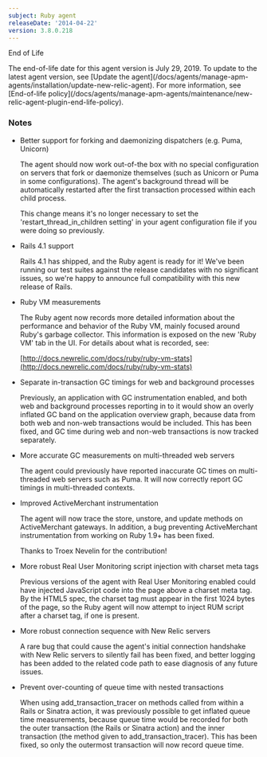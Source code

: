 ```yaml
---
subject: Ruby agent
releaseDate: '2014-04-22'
version: 3.8.0.218
---
```


End of Life

<Callout variant="important">
  The end-of-life date for this agent version is July 29, 2019. To update to the latest agent version, see [Update the agent](/docs/agents/manage-apm-agents/installation/update-new-relic-agent). For more information, see [End-of-life policy](/docs/agents/manage-apm-agents/maintenance/new-relic-agent-plugin-end-life-policy).
</Callout>

### Notes

* Better support for forking and daemonizing dispatchers (e.g. Puma, Unicorn)

  The agent should now work out-of-the box with no special configuration on servers that fork or daemonize themselves (such as Unicorn or Puma in some configurations). The agent's background thread will be automatically restarted after the first transaction processed within each child process.

  This change means it's no longer necessary to set the 'restart_thread_in_children setting' in your agent configuration file if you were doing so previously.
* Rails 4.1 support

  Rails 4.1 has shipped, and the Ruby agent is ready for it! We've been running our test suites against the release candidates with no significant issues, so we're happy to announce full compatibility with this new release of Rails.
* Ruby VM measurements

  The Ruby agent now records more detailed information about the performance and behavior of the Ruby VM, mainly focused around Ruby's garbage collector. This information is exposed on the new 'Ruby VM' tab in the UI. For details about what is recorded, see:

  [http://docs.newrelic.com/docs/ruby/ruby-vm-stats](http://docs.newrelic.com/docs/ruby/ruby-vm-stats)
* Separate in-transaction GC timings for web and background processes

  Previously, an application with GC instrumentation enabled, and both web and background processes reporting in to it would show an overly inflated GC band on the application overview graph, because data from both web and non-web transactions would be included. This has been fixed, and GC time during web and non-web transactions is now tracked separately.
* More accurate GC measurements on multi-threaded web servers

  The agent could previously have reported inaccurate GC times on multi-threaded web servers such as Puma. It will now correctly report GC timings in multi-threaded contexts.
* Improved ActiveMerchant instrumentation

  The agent will now trace the store, unstore, and update methods on ActiveMerchant gateways. In addition, a bug preventing ActiveMerchant instrumentation from working on Ruby 1.9+ has been fixed.

  Thanks to Troex Nevelin for the contribution!
* More robust Real User Monitoring script injection with charset meta tags

  Previous versions of the agent with Real User Monitoring enabled could have injected JavaScript code into the page above a charset meta tag. By the HTML5 spec, the charset tag must appear in the first 1024 bytes of the page, so the Ruby agent will now attempt to inject RUM script after a charset tag, if one is present.
* More robust connection sequence with New Relic servers

  A rare bug that could cause the agent's initial connection handshake with New Relic servers to silently fail has been fixed, and better logging has been added to the related code path to ease diagnosis of any future issues.
* Prevent over-counting of queue time with nested transactions

  When using add_transaction_tracer on methods called from within a Rails or Sinatra action, it was previously possible to get inflated queue time measurements, because queue time would be recorded for both the outer transaction (the Rails or Sinatra action) and the inner transaction (the method given to add_transaction_tracer). This has been fixed, so only the outermost transaction will now record queue time.
